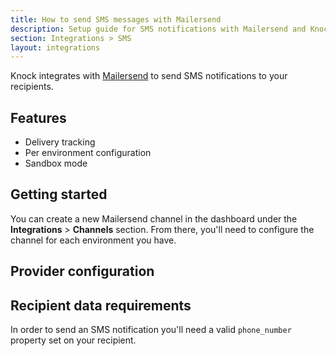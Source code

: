 ```yaml
---
title: How to send SMS messages with Mailersend
description: Setup guide for SMS notifications with Mailersend and Knock.
section: Integrations > SMS
layout: integrations
---
```


Knock integrates with [Mailersend](https://mailersend.com/) to send SMS notifications to your recipients.

## Features

- Delivery tracking
- Per environment configuration
- Sandbox mode

## Getting started

You can create a new Mailersend channel in the dashboard under the **Integrations** > **Channels** section. From there, you'll need to configure the channel for each environment you have.

## Provider configuration

<Attributes>
  <Attribute
    name="API Key"
    type="string*"
    description="The API key from Mailersend. Must have SMS sending permission."
  />
  <Attribute
    name="From phone number"
    type="string*"
    description="The phone number to send messages from."
  />
</Attributes>

## Recipient data requirements

In order to send an SMS notification you'll need a valid `phone_number` property set on your recipient.
